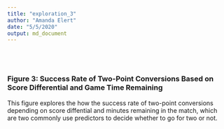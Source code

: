 ```yaml
---
title: "exploration_3"
author: "Amanda Elert"
date: "5/5/2020"
output: md_document
---
```


<br>
<br>

### Figure 3: Success Rate of Two-Point Conversions Based on Score Differential and Game Time Remaining
This figure explores the how the success rate of two-point conversions depending on score diffential and minutes remaining in the match, which are two commonly use predictors to decide whether to go for two or not.